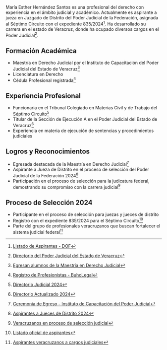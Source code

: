 María Esther Hernández Santos es una profesional del derecho con experiencia en el ámbito judicial y académico. Actualmente es aspirante a jueza en Juzgado de Distrito del Poder Judicial de la Federación, asignada al Séptimo Circuito con el expediente 835/2024[^1]. Ha desarrollado su carrera en el estado de Veracruz, donde ha ocupado diversos cargos en el Poder Judicial[^2].

## Formación Académica

- Maestría en Derecho Judicial por el Instituto de Capacitación del Poder Judicial del Estado de Veracruz[^3]
- Licenciatura en Derecho
- Cédula Profesional registrada[^4]

## Experiencia Profesional

- Funcionaria en el Tribunal Colegiado en Materias Civil y de Trabajo del Séptimo Circuito[^5]
- Titular de la Sección de Ejecución A en el Poder Judicial del Estado de Veracruz[^6]
- Experiencia en materia de ejecución de sentencias y procedimientos judiciales

## Logros y Reconocimientos

- Egresada destacada de la Maestría en Derecho Judicial[^7]
- Aspirante a Jueza de Distrito en el proceso de selección del Poder Judicial de la Federación 2024[^8]
- Participación en el proceso de selección para la judicatura federal, demostrando su compromiso con la carrera judicial[^9]

## Proceso de Selección 2024

- Participante en el proceso de selección para juezas y jueces de distrito
- Registro con el expediente 835/2024 para el Séptimo Circuito[^10]
- Parte del grupo de profesionales veracruzanos que buscan fortalecer el sistema judicial federal[^11]

[^1]: [Listado de Aspirantes - DOF](https://www.dof.gob.mx/nota_to_pdf.php?fecha=15/12/2024&edicion=MAT)

[^2]: [Directorio del Poder Judicial del Estado de Veracruz](https://www.pjeveracruz.gob.mx/)

[^3]: [Egresan alumnos de la Maestría en Derecho Judicial](https://www.expresodetuxpan.com/egresan-alumnos-de-la-maestria-en-derecho-judicial-del-instituto-de-capacitacion-del-poder-judicial-del-estado-de-veracruz/)

[^4]: [Registro de Profesionistas - BuhoLegal](https://www.buholegal.com/6535673/)

[^5]: [Directorio Judicial 2024](https://www.pjeveracruz.gob.mx/tcaveracruz/wp-content/uploads/2024/03/DIRECTORIO-2024.pdf)

[^6]: [Directorio Actualizado 2024](https://www.pjeveracruz.gob.mx/tcaveracruz/wp-content/uploads/2024/05/DIRECTORIO-2024-6.pdf)

[^7]: [Ceremonia de Egreso - Instituto de Capacitación del Poder Judicial](https://www.expresodetuxpan.com/egresan-alumnos-de-la-maestria-en-derecho-judicial-del-instituto-de-capacitacion-del-poder-judicial-del-estado-de-veracruz/)

[^8]: [Aspirantes a Jueces de Distrito 2024](https://www.dof.gob.mx/)

[^9]: [Veracruzanos en proceso de selección judicial](https://www.gobernantes.com/vernota.php?id=463257)

[^10]: [Listado oficial de aspirantes](https://imagendelgolfo.mx/estado/eleccion-judicial-quienes-son-los-veracruzanos-que-buscan-ser-ministros-magistrados-y-jueces/50605662)

[^11]: [Aspirantes veracruzanos a cargos judiciales](https://diariolostuxtlas.com/2024/11/28/los-veracruzanos-que-buscan-ser-ministros-magistrados-y-jueces/)
